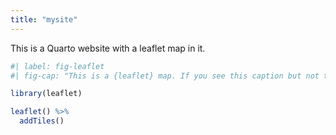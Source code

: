 ```yaml
---
title: "mysite"
---
```


This is a Quarto website with a leaflet map in it.

```r
#| label: fig-leaflet
#| fig-cap: "This is a {leaflet} map. If you see this caption but not the map, it hasn't loaded correctly."

library(leaflet)

leaflet() %>% 
  addTiles()
```
